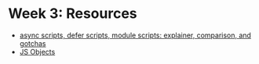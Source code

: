 # Week 3: Resources

- [async scripts, defer scripts, module scripts: explainer, comparison, and gotchas](https://gist.github.com/jakub-g/385ee6b41085303a53ad92c7c8afd7a6#visual-representation)
- [JS Objects](https://www.programiz.com/javascript/object)
